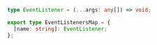 ```ts
type EventListener = (...args: any[]) => void;

export type EventListenersMap = {
  [name: string]: EventListener;
};
```
